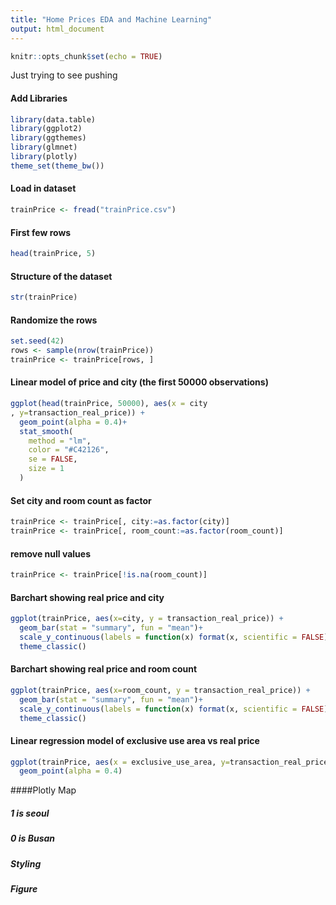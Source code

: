 ---
title: "Home Prices EDA and Machine Learning"
output: html_document
---

```{r setup, include=FALSE, eval=TRUE}
knitr::opts_chunk$set(echo = TRUE)
```

Just trying to see pushing

#### Add Libraries
```{r}
library(data.table)
library(ggplot2)
library(ggthemes)
library(glmnet)
library(plotly)
theme_set(theme_bw())
```

#### Load in dataset
```{r}
trainPrice <- fread("trainPrice.csv")
```

#### First few rows
```{r}
head(trainPrice, 5)
```

#### Structure of the dataset
```{r}
str(trainPrice)
```


#### Randomize the rows
```{r}
set.seed(42)
rows <- sample(nrow(trainPrice))
trainPrice <- trainPrice[rows, ]
```


#### Linear model of price and city (the first 50000 observations)
```{r}
ggplot(head(trainPrice, 50000), aes(x = city
, y=transaction_real_price)) +
  geom_point(alpha = 0.4)+
  stat_smooth(
    method = "lm",
    color = "#C42126",
    se = FALSE,
    size = 1
  )
```

#### Set city and room count as factor
```{r}
trainPrice <- trainPrice[, city:=as.factor(city)]
trainPrice <- trainPrice[, room_count:=as.factor(room_count)]
```

#### remove null values
```{r}
trainPrice <- trainPrice[!is.na(room_count)]
```



#### Barchart showing real price and city
```{r}
ggplot(trainPrice, aes(x=city, y = transaction_real_price)) + 
  geom_bar(stat = "summary", fun = "mean")+
  scale_y_continuous(labels = function(x) format(x, scientific = FALSE)) +
  theme_classic()
```

#### Barchart showing real price and room count
```{r}
ggplot(trainPrice, aes(x=room_count, y = transaction_real_price)) + 
  geom_bar(stat = "summary", fun = "mean")+
  scale_y_continuous(labels = function(x) format(x, scientific = FALSE)) +
  theme_classic()
```

#### Linear regression model of exclusive use area vs real price
```{r}
ggplot(trainPrice, aes(x = exclusive_use_area, y=transaction_real_price)) +
  geom_point(alpha = 0.4)
```



####Plotly Map

##### 1 is seoul
##### 0 is Busan

##### Styling
<!-- g <- list( -->
<!--   fitbounds = "locations", -->
<!--   height=300, -->
<!--   zoom=10, -->
<!--   scope = 'asia', -->
<!--   lataxis_range=(-50,20), -->
<!--   lonaxis_range=(0, 200) -->
<!--  # visible = FALSE, -->
<!--  # showland = TRUE, -->
<!--  # landcolor = toRGB("gray95"), -->
<!--  # subunitcolor = toRGB("gray85"), -->
<!--  # countrycolor = toRGB("gray85"), -->
<!--  # countrywidth = 0.5, -->
<!--   #subunitwidth = 0.5 -->
<!-- ) -->

##### Figure
<!-- fig <- plot_geo(small_set, lat = ~latitude, lon = ~longitude) -->

<!-- fig <- fig %>% add_markers( -->
<!--   text = ~paste(latitude, longitude, room_count, paste("Price:", transaction_real_price), sep = "<br />"), -->
<!--   color = ~transaction_real_price, symbol = I("square"), size = I(8), hoverinfo = "text" -->
<!-- ) -->
<!-- fig <- fig %>% colorbar(title = "Incoming flights<br />February 2011") -->
<!-- fig <- fig %>% layout( -->
<!--   title = 'Most trafficked US airports<br />(Hover for airport)', geo = g -->
<!-- ) -->

<!-- fig -->


